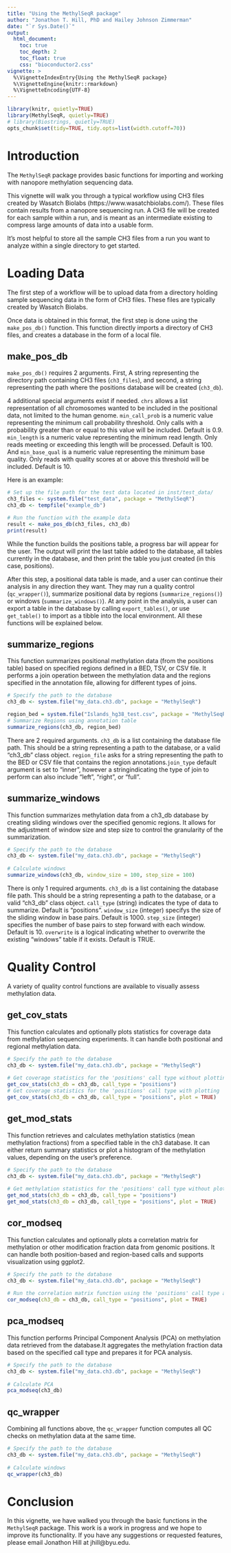 ```yaml
---
title: "Using the MethylSeqR package"
author: "Jonathon T. Hill, PhD and Hailey Johnson Zimmerman"
date: "`r Sys.Date()`"
output: 
  html_document:
    toc: true
    toc_depth: 2
    toc_float: true
    css: "bioconductor2.css"
vignette: >
  %\VignetteIndexEntry{Using the MethylSeqR package}
  %\VignetteEngine{knitr::rmarkdown}
  %\VignetteEncoding{UTF-8}  
---
```

  
```r
library(knitr, quietly=TRUE)
library(MethylSeqR, quietly=TRUE)
# library(Biostrings, quietly=TRUE)
opts_chunk$set(tidy=TRUE, tidy.opts=list(width.cutoff=70))
```

# Introduction

The `MethylSeqR` package provides basic functions for importing and 
working with nanopore methylation sequencing data.

This vignette will walk you through a typical workflow using CH3 files created 
by Wasatch Biolabs (https://www.wasatchbiolabs.com/). These files contain results 
from a nanopore sequencing run. A CH3 file will be created for each sample within 
a run, and is meant as an intermediate existing to compress large amounts of 
data into a usable form. 

It's most helpful to store all the sample CH3 files from a run you want to 
analyze within a single directory to get started. 

# Loading Data
The first step of a workflow will be to upload data from a directory holding 
sample sequencing data in the form of CH3 files. These files are typically 
created by Wasatch Biolabs.

Once data is obtained in this format, the first step is done using the 
`make_pos_db()` function. This function directly imports a directory of CH3 
files, and creates a database in the form of a local file.

## make_pos_db
`make_pos_db()` requires 2 arguments. First, A string representing the directory
path containing CH3 files (`ch3_files`), and second, a string representing the 
path where the positions database will be created (`ch3_db`). 

4 additional special arguments exist if needed. `chrs` allows a list representation 
of all chromosomes wanted to be included in the positional data, not limited to 
the human genome. `min_call_prob` is a numeric value representing the minimum call 
probability threshold.  Only calls with a probability greater than or equal to 
this value will be included. Default is 0.9. `min_length` is a numeric value 
representing the minimum read length. Only reads meeting or exceeding this length
will be processed. Default is 100. And `min_base_qual` is a numeric value 
representing the minimum base quality. Only reads with quality scores at or above 
this threshold will be included. Default is 10.

Here is an example:

```r
# Set up the file path for the test data located in inst/test_data/
ch3_files <- system.file("test_data", package = "MethylSeqR")
ch3_db <- tempfile("example_db")

# Run the function with the example data
result <- make_pos_db(ch3_files, ch3_db)
print(result)
```

While the function builds the positions table, a progress bar will appear for 
the user. The output will print the last table added to the database, all tables
currently in the database, and then print the table you just created 
(in this case, positions).

After this step, a positional data table is made, and a user can continue their 
analysis in any direction they want. They may run a quality control 
(`qc_wrapper()`), summarize positional data by regions (`summarize_regions()`) 
or windows (`summarize_windows()`). At any point in the analysis, a user can 
export a table in the database by calling `export_tables()`, or use `get_table()`
to import as a tibble into the local environment. All these functions will be 
explained below.

## summarize_regions
This function summarizes positional methylation data (from the positions table) 
based on specified regions defined in a BED, TSV, or CSV file. It performs a 
join operation between the methylation data and the regions specified in the 
annotation file, allowing for different types of joins.

```r
# Specify the path to the database
ch3_db <- system.file("my_data.ch3.db", package = "MethylSeqR")

region_bed = system.file("Islands_hg38_test.csv", package = "MethylSeqR")
# Summarize Regions using annotation table
summarize_regions(ch3_db, region_bed)
```

There are 2 required arguments. `ch3_db` is a list containing the database file 
path. This should be a string representing a path to the database, or a valid 
"ch3_db" class object. `region_file` asks for a string representing the 
path to the BED or CSV file that contains the region annotations.`join_type` 
default argument is set to "inner", however a stringindicating the type of join 
to perform can also include "left", "right", or "full".

## summarize_windows
This function summarizes methylation data from a ch3_db database by creating 
sliding windows over the specified genomic regions. It allows for the adjustment 
of window size and step size to control the granularity of the summarization.

```r
# Specify the path to the database
ch3_db <- system.file("my_data.ch3.db", package = "MethylSeqR")
 
# Calculate windows
summarize_windows(ch3_db, window_size = 100, step_size = 100)
```

There is only 1 required arguments. `ch3_db` is a list containing the database 
file path. This should be a string representing a path to the database, or a valid
"ch3_db" class object. `call_type` (string) indicates the type of data to summarize. 
Default is "positions". `window_size` (integer) specifys the size of the sliding 
window in base pairs. Default is 1000. `step_size` (integer) specifies the 
number of base pairs to step forward with each window. Default is 10. 
`overwrite` is a logical indicating whether to overwrite the existing "windows" 
table if it exists. Default is TRUE.

# Quality Control 

A variety of quality control functions are available to visually assess 
methylation data. 

## get_cov_stats
This function calculates and optionally plots statistics for coverage data from
methylation sequencing experiments. It can handle both positional and regional
methylation data.

```r
# Specify the path to the database
ch3_db <- system.file("my_data.ch3.db", package = "MethylSeqR")
 
# Get coverage statistics for the 'positions' call type without plotting
get_cov_stats(ch3_db = ch3_db, call_type = "positions")
# Get coverage statistics for the 'positions' call type with plotting
get_cov_stats(ch3_db = ch3_db, call_type = "positions", plot = TRUE)
``` 

## get_mod_stats
This function retrieves and calculates methylation statistics (mean methylation 
fractions) from a specified table in the ch3 database. It can either return 
summary statistics or plot a histogram of the methylation values, depending on 
the user's preference. 

```r
# Specify the path to the database
ch3_db <- system.file("my_data.ch3.db", package = "MethylSeqR")
 
# Get methylation statistics for the 'positions' call type without plotting
get_mod_stats(ch3_db = ch3_db, call_type = "positions")
get_mod_stats(ch3_db = ch3_db, call_type = "positions", plot = TRUE)
``` 

## cor_modseq
This function calculates and optionally plots a correlation matrix for 
methylation or other modification fraction data from genomic positions. 
It can handle both position-based and region-based calls and supports 
visualization using ggplot2.

```r
# Specify the path to the database
ch3_db <- system.file("my_data.ch3.db", package = "MethylSeqR")
 
# Run the correlation matrix function using the 'positions' call type and plot the results
cor_modseq(ch3_db = ch3_db, call_type = "positions", plot = TRUE)
``` 

## pca_modseq
This function performs Principal Component Analysis (PCA) on methylation data 
retrieved from the database.It aggregates the methylation fraction data 
based on the specified call type and prepares it for PCA analysis.
```r
# Specify the path to the database
ch3_db <- system.file("my_data.ch3.db", package = "MethylSeqR")
 
# Calculate PCA
pca_modseq(ch3_db)
``` 


## qc_wrapper

Combining all functions above, the `qc_wrapper` function computes all QC checks
on methylation data at the same time. 

```r
# Specify the path to the database
ch3_db <- system.file("my_data.ch3.db", package = "MethylSeqR")
 
# Calculate windows
qc_wrapper(ch3_db)
``` 
 
# Conclusion
In this vignette, we have walked you through the basic functions in the 
`MethylSeqR` package. This work is a work in progress and we hope to 
improve its functionality. If you have any suggestions or 
requested features, please email Jonathon Hill at jhill@byu.edu.
